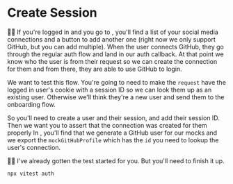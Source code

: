 # Create Session

<EpicVideo url="https://www.epicweb.dev/workshops/web-application-testing/authenticated-integration/testing-authenticated-requests-and-connection-creation" />

👨‍💼 If you're logged in and you go
to <LinkToApp to="/settings/profile/connections" />, you'll find a list of your
social media connections and a button to add another one (right now we only
support GitHub, but you can add multiple). When the user connects GitHub, they
go through the regular auth flow and land in our auth callback. At that point
we know who the user is from their request so we can create the connection for
them and from there, they are able to use GitHub to login.

We want to test this flow. You're going to need to make the `request` have the
logged in user's cookie with a session ID so we can look them up as an existing
user. Otherwise we'll think they're a new user and send them to the onboarding
flow.

So you'll need to create a user and their session, and add their session ID.
Then we want you to assert that the connection was created for them properly
In <InlineFile file="tests/mocks/github.ts" />, you'll find that we generate
a GitHub user for our mocks and we export the `mockGitHubProfile` which has the
`id` you need to lookup the user's connection.

🧝‍♂️ I've already gotten the test started for you. But you'll need to finish it
up.

```sh nonumber
npx vitest auth
```
